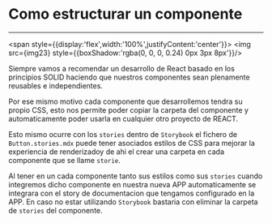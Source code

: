 






<Meta title="Formación/Storybook/Conocimientos - Basicos/Componentes.stories.tsx|.jsx/Stories - Estructuración"/>


# Como estructurar un componente
---




<span style={{display:'flex',width:'100%',justifyContent:'center'}}>
  <img src={img23} style={{boxShadow:'rgba(0, 0, 0, 0.24) 0px 3px 8px'}}/> 
</span>

Siempre vamos a recomendar un desarrollo de React basado en los principios SOLID haciendo que nuestros componentes sean plenamente reusables e independientes.

Por ese mismo motivo cada componente que desarrollemos tendra su propio CSS, esto nos permite poder copiar la carpeta del componente y automaticamente poder usarla en cualquier otro proyecto de REACT. 

Esto mismo ocurre con los `stories` dentro de `Storybook` el fichero de `Button.stories.mdx` puede tener asociados estilos de CSS para mejorar la experiencia de renderizadoy de ahi el crear una carpeta en cada componente que se llame `storie`.

Al tener en un cada componente tanto sus estilos como sus `stories` cuando integremos dicho componente en nuestra nueva APP automaticamente se integrara con el story de documentacion que tengamos configurado en la APP. En caso no estar utilizando `Storybook` bastaria con eliminar la carpeta de `stories` del componente. 
